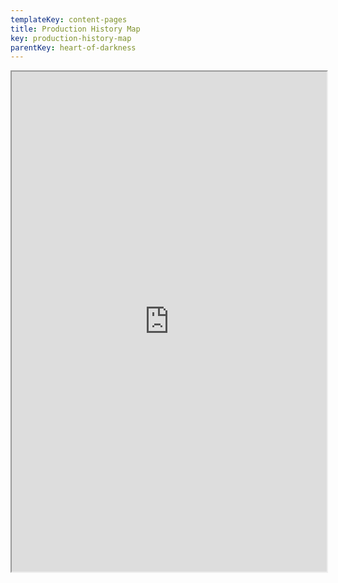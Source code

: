 ```yaml
---
templateKey: content-pages
title: Production History Map
key: production-history-map
parentKey: heart-of-darkness
---
```

<iframe
  width="100%"
  height="800px"
  src="https://umich.maps.arcgis.com/apps/Shortlist/index.html?appid=9efce1bb4c784e4e9291c3c5ba49b258"
/>

**Introduction**

This project is an attempt to create a historical snapshot of the labor force employed for the unrealized film, “The Heart of Darkness.” Instead of focusing on the content of the hypothetical film, we are interested in how the residences of the cast and crew and census data from the time period illustrate the demography of Los Angeles. We took interest in the division of labor in an Orson Welles production, which was far less rigid--and sometimes even more progressive-- than that used by Hollywood studios, which proved to be progressive in terms of broadening the roles of all of his employees. The goal of this team's study was to create an interactive map that includes the residences of the cast and crew and pertinent locations in order to better understand what life was like in Los Angeles regarding segregation, politics, and roles of people involved in the studio system. 

To accomplish this, we compiled and analyzed a plethora of information on all of the actors and crew on the film—Los Angeles addresses, birth/death, parents' names, and occupations—to better understand the types of people involved. We relied heavily both on census data and surviving payroll records of all employees at RKO studios, located in the UCLA Special Collections Library. We also included shooting locations, theaters, and significant locations for the production of the film located in Los Angeles (and Flordia to a far lesser extent). Our brief conclusions specific to “The Heart of Darkness” are presented below, organized thematically by race, political ideology, and gender roles. 

We also believe that this project presents a broader methodology that could be used for other projects, especially more normal studio fare. Unlike most films made by Hollywood studios which employed an assembly-line like production system, Welles worked in a comparatively more artisanal fashion--conducting as much of the work himself or with the work of a few people. In turn, our study does not involve as many personnel as other films might. Furthermore, the amount of studio workers in this study are further limited because the film never reached production phase. Completed films, by contrast, would include tradespeople from production, post-production, and even marketing. Despite the limitations, we still believe this  is still an important test-case in that it demonstrates the viability and the possibility of studying production cultures far “below the line,” decentering usual narratives about directors, producers, and writers and bringing stories about assistants, synopsis writers, “script girls,” stock footage librarians, researchers, and bit players into the foreground. Expanding our methodology onto a realized production or series of productions would go even further, including grips, best boys, assistant editors, and even greenkeepers!  

**Race in Los Angeles**

One of our most significant findings was that Jack Carter, the only African American actor working on the film, was living at the Dunbar Hotel far away from the rest of the cast and crew (Richard Wilson - Orson Welles Papers). Jack Carter was an actor who lived in New York before traveling to Los Angeles intending to play the role of “steersman” in Welles’s unrealized film “The Heart of Darkness” (“Jack Carter (Actor)”). His housing shows that the Hollywood studio system reflected the extent that Los Angeles was segregated during this time period. Although Welles was a known proponent of African American equality, his casting of Carter did not facilitate any noticeable integration of Carter into the white milieu of Hollywood. However, the situation did supply Carter with access to this important center for African American social, cultural, and political life.

**The Dunbar Hotel**

The Dunbar Hotel was an important location for African American people in Los Angeles in the 1930s and 1940s . In the 1920s, African American people faced a lack of decent hotel options and experienced discrimination through being denied access to white-owned hotels . The Hotel Somerville, built in 1928 and later renamed the Dunbar Hotel, was the first hotel with satisfactory accommodations built for the African American community in Los Angeles (Christensen). 

**Social Life**

 Located on South Central Avenue—famous for its nightlife consisting of nightclubs and restaurants—the Dunbar Hotel was a popular place for African American stars to stay while in Los Angeles (Christensen; Meares).  Many influential figures from the stage, screen, and jazz music stayed at the Dunbar Hotel, including: Lena Horne, Ella Fitzgerald, Lincoln Perry, Lionel Hampton, Count Basie, Eddie Anderson, Ivie Anderson, Billie Holiday, and Duke Ellington (Sweeting). The Dunbar Hotel was also a spot for people who were seeking fame. One scholar, Kendrick, noted “the sidewalk in front of the hotel was also a place where hopeful actors lined up to vie for jobs as black extras when Hollywood casting calls came out” (p. 303). Additionally, the Los Angeles Sentinel described the Dunbar Hotel as a “place of the stage, screen, theater… stomping ground of who’s who” (McGee, p. 5). The Dunbar Hotel was also important for the Los Angeles jazz scene. Some of the most famous names of the jazz world stayed at the Dunbar Hotel, including Louis Armstrong, Duke Ellington, and Billie Holiday (Meares).

**Jack Carter Arrives at the Dunbar**

Carter arrived in Hollywood in October 1939. Based on the mention of his arrival in African American newspapers, Carter was already a nationally known actor in black entertainment. The California Eagle, for example, ran an article titled, “Jack Carter Here for RKO Role” in their October 26th 1939 issue:

![](/assets/jack_carter_newspaper_clip.png)

 (“California Eagle : Free Download, Borrow, and Streaming”).

Despite the obvious respect he garnered from the press—and the markers of more mainstream white stardom, such as riding in the prestigious motor coach frequented by powerful white Hollywood stars and executives, he faced the usual marginalization for people of color in Hollywood. Jack Carter was the lowest paid actor of the cast, with an intended salary of $200 a week (Richard Wilson - Orson Welles Papers). The Dunbar Hotel was also far away from many of the other actors who were living or lodging near Beverly Hills (Richard Wilson - Orson Welles Papers). 

However, the history of the Dunbar Hotel suggests that Carter may have found a sense of community while living in Los Angeles and was certainly warmly welcomed there. However, his activities weren’t covered in the press or archival material, so little is known about the details of Carter’s stay at the Dunbar. However, at least inadvertently, Welles’s casting choice integrated Carter into a rich cultural center for African Americans during the time period. 

**Political Ideology in the Cast and Crew**

Voting records of Welles’s cast and crew members found through ancestry databases suggest that Welles surrounded himself with left-leaning political affiliated people. There are of course a couple of exceptions: Erskine Sanford was a Republican, Richard Baer switched from a Democrat to a Republican in 1958, Blanche Walthers switched from a Republican to a Democrat in 1932, and Miriam Geiger switched her affiliation from a Democrat to an Independent in 1948 ("Census and Voter Lists"). However, for the most part, his crew/cast seems as if they identify as Democrats. According to the book Showbiz Politics: Hollywood in American Political Life, it appears that Hollywood was very left-leaning in 1939/1940, as seen through the creation of the “Hollywood for Roosevelt” organization for the 1940 election in support of Franklin Delano Roosevelt (Brownell):

“Roosevelt supporters like Jack Warner framed political activities, on the domestic front and in raising awareness for the Allied war effort, in patriotic rhetoric, as they reminded the president that entertainment and motion pictures could shape public opinion and help dramatize international affairs in ways that portrayed Hitler as the villain and the Allied powers as the hero” (Brownell, p. 37).

This is especially important in the case of “The Heart of Darkness,” a film that was explicitly critical of Nazi colonialism and violence , so it makes sense that many people involved in the film would have the same political opinions that the film was perpetuating. 

**Alternative Roles**

Several members of the crew took (or were forced into) roles not explicitly related to their official roles at RKO. While this was not unusual for Welles’s working method, it clashed with the highly organized studio system with strict divisions of labor. For example, although Richard Barr—who worked for the Mercury Theatre from 1938 to 1941—is listed as an “Assistant to Welles,” he also had producing roles. In Barr’s autobiography, he writes:

"Working out of the administrative office, I did everything that someone else was not hired to do, including carrying to summer storage the furs of Orson's beautiful, blonde wife, Virginia. Since the Mercury was poor, they hired as few bodies as possible, so my life was kept busy" (Barr Manuscript: “‘You Have to Hock Your House’ The Story of a Producer,” p. 69).

Other tasks charged to Barr included delivering Welles' weekly allowance to him, filling in acting roles in his radio productions, delivering messages to the theatre, scanning mail, acting as an extra in his plays, bringing Welles lunch, filling in for Welles at rehearsals, being an assistant stage manager and prompter for one of his productions, being an understudy for a production, and more. As Barr expounded:

"My job, in addition to my backstage duties, was to help Orson as much as possible. This meant remaining until the close of rehearsal, getting him a cab to the Copley Hotel (or walking with him, if he had any energy left), returning early in the morning to be sure he was awake with breakfast and coffee ordered" (Barr Manuscript: “‘You Have to Hock Your House’ The Story of a Producer,” p. 79-80).

When Barr relocated with Welles to California, he was put in charge of finding Welles housing, getting tables for him at restaurants and nightclubs, and during the preliminary period of “The Heart of Darkness,” his job was to write the history of the anthropology of the native tribes. Post “The Heart of Darkness,” Barr handled Welles' money, opening a bank account and renting his houses for him (Barr Manuscript: “‘You Have to Hock Your House’ The Story of a Producer”).

Miriam Geiger was another member of the crew whose work transcended her official role on “The Heart of Darkness.” Documents refer to as a research clerk rather than a secretary, so perhaps her work focused more on research (Richard Wilson - Orson Welles Papers). She is listed as a principal research team member, ranked at the same level as Barr, so perhaps she was also working with him on his research of native tribes (Richard Wilson - Orson Welles Papers). In a memo from 1942, it is said that Geiger should be promoted to Assistant to Producer, then writing "in the instance of Orson Welles, Producer also means Writer, Director, and Actor," (RKO Welles Files) perhaps giving a glimpse of how Welles defined these roles. In an August 1939 letter to Mr. Rogell, Geiger asks to be put on her former salary after making frequent trips to Welles’s house in Brentwood (RKO Welles Files). RKO struggled to classify her role, and therefore, how she should be paid, indicating that Welles’s assistants did not fit the Hollywood mold.   

**Bibliography**

Barr Manuscript: “‘You Have to Hock Your House’ The Story of a Producer” by Richard Barr, University of Michigan Library (Special Collections Research Center)

Brownell, Kathryn Cramer. Showbiz Politics: Hollywood in American Political Life. University of North Carolina Press, 2014. JSTOR, www.jstor.org/stable/10.5149/9781469617923_brownell.

“California Eagle : Free Download, Borrow, and Streaming.” Internet Archive, Los Angeles, https://archive.org/details/la_caleagle_reel21?q=jack+carter.

“Census and Voter Lists.” Ancestry, www.ancestry.com/.

Christensen, Nate. Boley, Oklahoma (1903- ) | The Black Past: Remembered and Reclaimed, blackpast.org/aaw/dunbar-hotel-1928.

“Jack Carter (Actor).” Wikipedia, Wikimedia Foundation, 9 Dec. 2017, en.wikipedia.org/wiki/Jack\_Carter\_(actor).

Kendrick, Megan M. Stay in L.A.: Hotels and the Representation of Urban Public Space in Los Angeles, 1880s–1950s, University of Southern California, 2009. ProQuest, http://proxy.lib.umich.edu/login?url=https://search-proquest-com.proxy.lib.umich.edu/doview/304996254?.

Lamar, Lawrence F., “Theatre...Sepia Hollywood,” The California Eagle (1939-1940), November 2, 1939, Pp. 170, Internet Archive, https://archive.org/details/la_caleagle_reel21?q=jack+carter.

McGee, Paul. "Along the Stem." Los Angeles Sentinel (1934-2005), June 15, 1939, pp. 5. ProQuest, http://proxy.lib.umich.edu/login?url=https://search-proquest-com.proxy.lib.umich.edu/doview/562043538?.

Meares, Hadley. “When Central Avenue Swung: The Dunbar Hotel and the Golden Age of L.A.'s 'Little Harlem'.” KCET. February 25, 2017. www.kcet.org/history-society/when-central-avenue-swung-the-dunbar-hotel-and-the-golen-age-of-las-little-harlem.

Reft, Ryan. “Segregation in the City of Angels: A 1939 Map of Housing Inequality in L.A.” KCET, 15 Nov. 2017, www.kcet.org/shows/lost-la/segregation-in-the-city-of-angels-a-1939-map-of-housing-inequalityn-la#_ftn2.

Richard Wilson - Orson Welles Papers, University of Michigan Library (Special Collections Research Center), Box 26

RKO Welles Files - Microfilm, Wilson Box 20: Miriam Geiger Roll #2, University of Michigan Library (Special Collections Research Center)

Sweeting, Anthony Charles. The Dunbar Hotel and Central Avenue Renaissance, 1781-1950. Order No. 9310869. University of California, Los Angeles, 1992. ProQuest, https://doi.org/10.2307/2649043. Accessed 4 November 2018.

“THE SUPER CHIEF – ‘THE TRAIN OF THE STARS.’” New York Social Diary, 17 Aug. 2010, www.newyorksocialdiary.com/social-history/2010/the-super-chief-the-train-of-the-stars.
